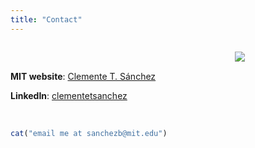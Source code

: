 ```yaml
---
title: "Contact"
---
```


:::: columns
::: {.column width="70%"}
<br/>

**MIT website**: [Clemente T. Sánchez](https://polisci.mit.edu/people/clemente-t-sanchez)

**LinkedIn**: [clementetsanchez](https://www.linkedin.com/in/clementetsanchez/)

<br/>

```r
cat("email me at sanchezb@mit.edu")
```
:::

::: {.column width="30%"}
![](images/official_photo.jpg)
:::
::::
